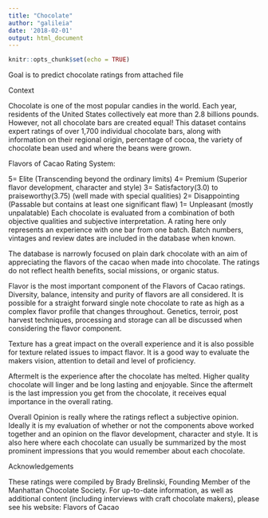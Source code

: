 ```yaml
---
title: "Chocolate"
author: "galileia"
date: '2018-02-01'
output: html_document
---
```


```r
knitr::opts_chunk$set(echo = TRUE)
```
Goal is to predict chocolate ratings from attached file


Context

Chocolate is one of the most popular candies in the world. Each year, residents of the United States collectively eat more than 2.8 billions pounds. However, not all chocolate bars are created equal! This dataset contains expert ratings of over 1,700 individual chocolate bars, along with information on their regional origin, percentage of cocoa, the variety of chocolate bean used and where the beans were grown.

Flavors of Cacao Rating System:

5= Elite (Transcending beyond the ordinary limits)
4= Premium (Superior flavor development, character and style)
3= Satisfactory(3.0) to praiseworthy(3.75) (well made with special qualities)
2= Disappointing (Passable but contains at least one significant flaw)
1= Unpleasant (mostly unpalatable)
Each chocolate is evaluated from a combination of both objective qualities and subjective interpretation. A rating here only represents an experience with one bar from one batch. Batch numbers, vintages and review dates are included in the database when known.

The database is narrowly focused on plain dark chocolate with an aim of appreciating the flavors of the cacao when made into chocolate. The ratings do not reflect health benefits, social missions, or organic status.

Flavor is the most important component of the Flavors of Cacao ratings. Diversity, balance, intensity and purity of flavors are all considered. It is possible for a straight forward single note chocolate to rate as high as a complex flavor profile that changes throughout. Genetics, terroir, post harvest techniques, processing and storage can all be discussed when considering the flavor component.

Texture has a great impact on the overall experience and it is also possible for texture related issues to impact flavor. It is a good way to evaluate the makers vision, attention to detail and level of proficiency.

Aftermelt is the experience after the chocolate has melted. Higher quality chocolate will linger and be long lasting and enjoyable. Since the aftermelt is the last impression you get from the chocolate, it receives equal importance in the overall rating.

Overall Opinion is really where the ratings reflect a subjective opinion. Ideally it is my evaluation of whether or not the components above worked together and an opinion on the flavor development, character and style. It is also here where each chocolate can usually be summarized by the most prominent impressions that you would remember about each chocolate.

Acknowledgements

These ratings were compiled by Brady Brelinski, Founding Member of the Manhattan Chocolate Society. For up-to-date information, as well as additional content (including interviews with craft chocolate makers), please see his website: Flavors of Cacao
